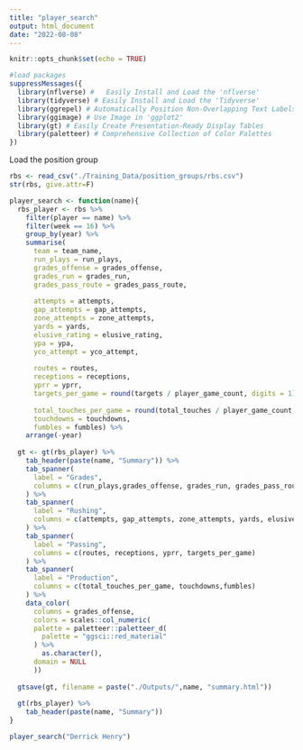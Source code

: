 ```yaml
---
title: "player_search"
output: html_document
date: "2022-08-08"
---
```


```r
knitr::opts_chunk$set(echo = TRUE)
```

```r
#load packages
suppressMessages({
  library(nflverse) #	Easily Install and Load the 'nflverse'
  library(tidyverse) # Easily Install and Load the 'Tidyverse'
  library(ggrepel) # Automatically Position Non-Overlapping Text Labels with 'ggplot2'
  library(ggimage) # Use Image in 'ggplot2'
  library(gt) # Easily Create Presentation-Ready Display Tables
  library(paletteer) # Comprehensive Collection of Color Palettes
})
```

Load the position group
```r
rbs <- read_csv("./Training_Data/position_groups/rbs.csv")
str(rbs, give.attr=F)
```
```r
player_search <- function(name){
  rbs_player <- rbs %>% 
    filter(player == name) %>% 
    filter(week == 16) %>% 
    group_by(year) %>% 
    summarise(
      team = team_name,
      run_plays = run_plays,
      grades_offense = grades_offense, 
      grades_run = grades_run, 
      grades_pass_route = grades_pass_route,
      
      attempts = attempts,
      gap_attempts = gap_attempts, 
      zone_attempts = zone_attempts, 
      yards = yards,
      elusive_rating = elusive_rating, 
      ypa = ypa, 
      yco_attempt = yco_attempt, 
      
      routes = routes, 
      receptions = receptions,
      yprr = yprr, 
      targets_per_game = round(targets / player_game_count, digits = 1), 
      
      total_touches_per_game = round(total_touches / player_game_count, digits = 1), 
      touchdowns = touchdowns, 
      fumbles = fumbles) %>% 
    arrange(-year)
  
  gt <- gt(rbs_player) %>% 
    tab_header(paste(name, "Summary")) %>% 
    tab_spanner(
      label = "Grades", 
      columns = c(run_plays,grades_offense, grades_run, grades_pass_route)
    ) %>% 
    tab_spanner(
      label = "Rushing", 
      columns = c(attempts, gap_attempts, zone_attempts, yards, elusive_rating, ypa, yco_attempt)
    ) %>% 
    tab_spanner(
      label = "Passing", 
      columns = c(routes, receptions, yprr, targets_per_game)
    ) %>% 
    tab_spanner(
      label = "Production", 
      columns = c(total_touches_per_game, touchdowns,fumbles)
    ) %>% 
    data_color(
      columns = grades_offense, 
      colors = scales::col_numeric(
      palette = paletteer::paletteer_d(
        palette = "ggsci::red_material"
      ) %>%
        as.character(),
      domain = NULL
      ))
  
  gtsave(gt, filename = paste("./Outputs/",name, "summary.html"))
  
  gt(rbs_player) %>% 
    tab_header(paste(name, "Summary"))
}

player_search("Derrick Henry")
```
